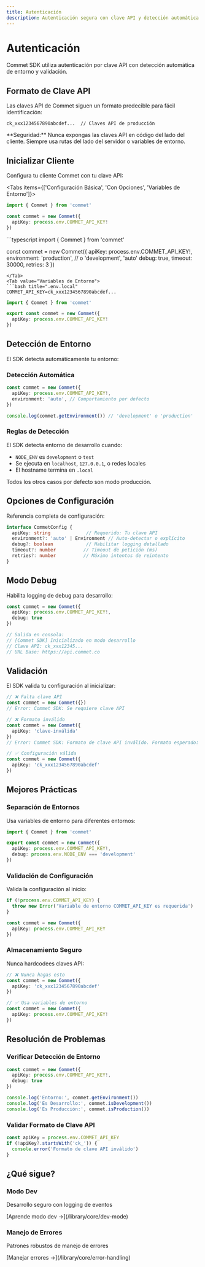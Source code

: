 ```yaml
---
title: Autenticación
description: Autenticación segura con clave API y detección automática de entorno
---
```



# Autenticación

Commet SDK utiliza autenticación por clave API con detección automática de entorno y validación.

## Formato de Clave API

Las claves API de Commet siguen un formato predecible para fácil identificación:

```
ck_xxx1234567890abcdef...  // Claves API de producción
```

<Callout type="warn">
**Seguridad:** Nunca expongas las claves API en código del lado del cliente. Siempre usa rutas del lado del servidor o variables de entorno.
</Callout>

## Inicializar Cliente

Configura tu cliente Commet con tu clave API:

<Tabs items={['Configuración Básica', 'Con Opciones', 'Variables de Entorno']}>
<Tab value="Configuración Básica">
```typescript
import { Commet } from 'commet'

const commet = new Commet({
  apiKey: process.env.COMMET_API_KEY!
})
```
</Tab>
<Tab value="Con Opciones">
```typescript
import { Commet } from 'commet'

const commet = new Commet({
  apiKey: process.env.COMMET_API_KEY!,
  environment: 'production',  // o 'development', 'auto'
  debug: true,
  timeout: 30000,
  retries: 3
})
```
</Tab>
<Tab value="Variables de Entorno">
```bash title=".env.local"
COMMET_API_KEY=ck_xxx1234567890abcdef...
```

```typescript title="lib/commet.ts"
import { Commet } from 'commet'

export const commet = new Commet({
  apiKey: process.env.COMMET_API_KEY!
})
```
</Tab>
</Tabs>

## Detección de Entorno

El SDK detecta automáticamente tu entorno:

### Detección Automática

```typescript
const commet = new Commet({
  apiKey: process.env.COMMET_API_KEY!,
  environment: 'auto', // Comportamiento por defecto
})

console.log(commet.getEnvironment()) // 'development' o 'production'
```

### Reglas de Detección

El SDK detecta entorno de desarrollo cuando:

- `NODE_ENV` es `development` o `test`
- Se ejecuta en `localhost`, `127.0.0.1`, o redes locales
- El hostname termina en `.local`

Todos los otros casos por defecto son modo producción.

## Opciones de Configuración

Referencia completa de configuración:

```typescript
interface CommetConfig {
  apiKey: string             // Requerido: Tu clave API
  environment?: 'auto' | Environment // Auto-detectar o explícito
  debug?: boolean            // Habilitar logging detallado
  timeout?: number          // Timeout de petición (ms)
  retries?: number          // Máximo intentos de reintento
}
```

## Modo Debug

Habilita logging de debug para desarrollo:

```typescript
const commet = new Commet({
  apiKey: process.env.COMMET_API_KEY!,
  debug: true
})

// Salida en consola:
// [Commet SDK] Inicializado en modo desarrollo
// Clave API: ck_xxx12345...
// URL Base: https://api.commet.co
```

## Validación

El SDK valida tu configuración al inicializar:

```typescript
// ❌ Falta clave API
const commet = new Commet({})
// Error: Commet SDK: Se requiere clave API

// ❌ Formato inválido
const commet = new Commet({
  apiKey: 'clave-inválida'
})
// Error: Commet SDK: Formato de clave API inválido. Formato esperado: ck_xxx...

// ✅ Configuración válida
const commet = new Commet({
  apiKey: 'ck_xxx1234567890abcdef'
})
```

## Mejores Prácticas

### Separación de Entornos

Usa variables de entorno para diferentes entornos:

```typescript title="lib/commet.ts"
import { Commet } from 'commet'

export const commet = new Commet({
  apiKey: process.env.COMMET_API_KEY!,
  debug: process.env.NODE_ENV === 'development'
})
```

### Validación de Configuración

Valida la configuración al inicio:

```typescript
if (!process.env.COMMET_API_KEY) {
  throw new Error('Variable de entorno COMMET_API_KEY es requerida')
}

const commet = new Commet({
  apiKey: process.env.COMMET_API_KEY
})
```

### Almacenamiento Seguro

Nunca hardcodees claves API:

```typescript
// ❌ Nunca hagas esto
const commet = new Commet({
  apiKey: 'ck_xxx1234567890abcdef'
})

// ✅ Usa variables de entorno
const commet = new Commet({
  apiKey: process.env.COMMET_API_KEY!
})
```

## Resolución de Problemas

### Verificar Detección de Entorno

```typescript
const commet = new Commet({
  apiKey: process.env.COMMET_API_KEY!,
  debug: true
})

console.log('Entorno:', commet.getEnvironment())
console.log('Es Desarrollo:', commet.isDevelopment())
console.log('Es Producción:', commet.isProduction())
```

### Validar Formato de Clave API

```typescript
const apiKey = process.env.COMMET_API_KEY
if (!apiKey?.startsWith('ck_')) {
  console.error('Formato de clave API inválido')
}
```

## ¿Qué sigue?

<div className="grid grid-cols-1 md:grid-cols-2 gap-4">
  <div className="border rounded-lg p-4">
    <h3 className="font-semibold mt-0">Modo Dev</h3>
    <p className="text-sm text-muted-foreground">Desarrollo seguro con logging de eventos</p>
    <p className="text-sm">[Aprende modo dev →](/library/core/dev-mode)</p>
  </div>
  
  <div className="border rounded-lg p-4">
    <h3 className="font-semibold mt-0">Manejo de Errores</h3>
    <p className="text-sm text-muted-foreground">Patrones robustos de manejo de errores</p>
    <p className="text-sm">[Manejar errores →](/library/core/error-handling)</p>
  </div>
</div>

